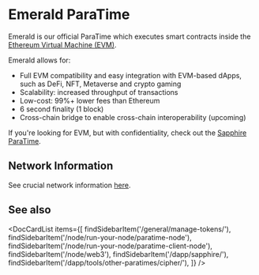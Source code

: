 
# Emerald ParaTime

Emerald is our official ParaTime which executes smart contracts inside the
[Ethereum Virtual Machine (EVM)].

Emerald allows for:

* Full EVM compatibility and easy integration with EVM-based dApps, such as
DeFi, NFT, Metaverse and crypto gaming
* Scalability: increased throughput of transactions
* Low-cost: 99%+ lower fees than Ethereum
* 6 second finality (1 block)
* Cross-chain bridge to enable cross-chain interoperability (upcoming)

If you're looking for EVM, but with confidentiality, check out the
[Sapphire ParaTime](https://github.com/oasisprotocol/sapphire-paratime/blob/main/docs/README.mdx).

[Ethereum Virtual Machine (EVM)]: https://ethereum.org/en/developers/docs/evm/

## Network Information

See crucial network information [here][network].

[network]: ./network.mdx

## See also

<DocCardList items={[
    findSidebarItem('/general/manage-tokens/'),
    findSidebarItem('/node/run-your-node/paratime-node'),
    findSidebarItem('/node/run-your-node/paratime-client-node'),
    findSidebarItem('/node/web3'),
    findSidebarItem('/dapp/sapphire/'),
    findSidebarItem('/dapp/tools/other-paratimes/cipher/'),
]} />
